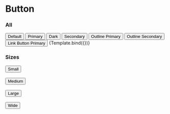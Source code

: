 
<Meta title="Design System/Atoms/Button" component={Button} />

# Button


<!-- export const Primary = args => <Button {...args}>{arg.children}</Button>;
 Primary.args = { primary: true, children: "Primary" }; -->

<ArgsTable of={Button} />

### All

<Canvas>
  <Story name="All">
    <Button>Default</Button>
    <Button primary>Primary</Button>
    <Button dark>Dark</Button>
    <Button secondary>Secondary</Button>
    <Button primary outline>
      Outline Primary
    </Button>
    <Button secondary outline>
      Outline Secondary
    </Button>
    <Button primary link href="https://google.com">
      Link Button Primary
    </Button>
  </Story>
  <Story name="Control" args={{ children: "Text" }}>
    {Template.bind({})}
  </Story>
</Canvas>

### Sizes

<Canvas>
  <Story name="Sizes">
    <Button primary size="sm">
      Small
    </Button>
    <br />
    <br />
    <Button primary>Medium</Button>
    <br />
    <br />
    <Button primary size="large">
      Large
    </Button>
    <br />
    <br />
    <Button primary size="wide">
      Wide
    </Button>
  </Story>
</Canvas>
